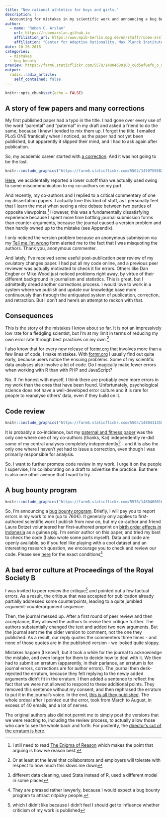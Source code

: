 ```yaml
---
title: "New rational athletics for boys and girls."
description: |
  Accounting for mistakes in my scientific work and announcing a bug bounty program.
author:
  - name: "Ruben C. Arslan"
    url: https://rubenarslan.github.io
    affiliation_url: https://www.mpib-berlin.mpg.de/en/staff/ruben-arslan
    affiliation: "Center for Adaptive Rationality, Max Planck Institute for Human Development, Berlin" 
date: 10-26-2018
categories: 
  - mistakes
  - bug bounty
preview: https://farm6.staticflickr.com/5578/14804680103_c8d5ef8ef0_o_d.jpg
output:
  radix::radix_article:
    self_contained: false
---
```


```r
knitr::opts_chunk$set(echo = FALSE)
```

## A story of few papers and many corrections

My first published paper had a typo in the title. I had gone over every use of the word "parental" and "paternal" in my draft and asked a friend to do the same, because I knew I tended to mix them up. I forgot the title. I emailed PLoS ONE frantically when I noticed, as the paper had not yet been published, but apparently it slipped their mind, and I had to ask again after publication. 

So, my academic career started with [a correction](https://journals.plos.org/plosone/article?id=10.1371/journal.pone.0097370). And it was not going to be the last.

```r
knitr::include_graphics("https://farm6.staticflickr.com/5562/14597595828_44d41a5e86_k_d.jpg")
```

[Here](http://psycnet.apa.org/buy/2015-37761-001), we accidentally reported a lower cutoff than we actually used owing to some miscommunication to my co-authors on my part.

And recently, my co-authors and I replied to a critical commentary of one my dissertation papers. I actually love this kind of stuff, as I personally feel that I learn the most when seeing a nice debate between two parties of opposite viewpoints.^[I still need to read [The Enigma of Reason](http://www.hup.harvard.edu/catalog.php?isbn=9780674237827) which makes the point that arguing is how we reason best.]
However, this was a fundamentally dissatisfying experience because I spent more time battling journal submission forms than counter-arguments, because the journal caused a version problem and then hardly owned up to the mistake (see Appendix).

I only noticed the version problem because an anonymous submission via my [Tell me I'm wrong](https://tellmeimwrong.formr.org/) form alerted me to the fact that I was misquoting the authors. Thank you, anonymous commenter.

And lately, I've received some useful post-publication peer review of my ovulatory changes paper. I had put all my code online, and a previous peer reviewer was actually motivated to check it for errors. Others like Dan Engber or Mike Wood just noticed problems right away, by virtue of their different background in journalism and statistics. This is great, but I admittedly dread another corrections process. I would love to work in a system where we publish and update our knowledge base more continuously than through the antiquated system of publication, correction, and retraction. But I don't and here's an attempt to reckon with that.

## Consequences

This is the story of the mistakes I know about so far. It is not an impressively low rate for a fledgling scientist, but I'm at my limit in terms of reducing my own error rate through best practices on my own.^[Or at least at the level that collaborators and employers will tolerate with respect to how much this slows me down]

I also know that for every new release of [formr.org](https://formr.org) that involves more than a few lines of code, I make mistakes. With [formr.org](https://formr.org) I usually find out quite early, because users notice the ensuing problems. Some of my scientific data analyses also involve a lot of code. Do I magically make fewer errors when working with R than with PHP and JavaScript?

No. If I'm honest with myself, I think there are probably even more errors in my work than the ones that have been found. Unfortunately, psychological science does not have a well-developed error culture and it is rare for people to reanalyse others' data, even if they build on it. 

## Code review
<aside>
```r
knitr::include_graphics("https://farm6.staticflickr.com/5564/14804113553_69542c87b7_k_d.jpg")
```
</aside>

It is probably a co-incidence, but my [paternal and fitness paper](http://rspb.royalsocietypublishing.org/content/284/1862/20171562) was the only one where one of my co-authors (thanks, Kai) independently re-did some of my central analyses completely independently^[different data cleaning, used Stata instead of R, used a different model in some places] - and it is also the only one where I haven't yet had to issue a correction, even though I was primarily responsible for analysis.

So, I want to further promote code review in my work. 
I urge it on the people I supervise, I'm collaborating on a draft to advertise the practice. But there is also one other avenue that I want to try.

## A bug bounty program

<aside>
```r
knitr::include_graphics("https://farm6.staticflickr.com/5578/14804680103_c8d5ef8ef0_o_d.jpg")
```
</aside>

So, I'm announcing a [bug bounty program](/bug_bounty.html). Briefly, I will pay you to report errors in my work to me (up to 760€). It generally only applies to first-authored scientific work I publish from now on, but my co-author and friend Laura Botzet volunteered her first-authored preprint on [birth order effects in Indonesia](https://psyarxiv.com/5387k/) as a guinea pig. I'm senior author on this paper, and tried my best to check the code (I also wrote some parts myself). Data and code are openly available, so if you feel like playing with a cool dataset and an interesting research question, we encourage you to check and review our code. Please see [here](/bug_bounty.html) for the exact conditions^[They are phrased rather lawyerly, because I would expect a bug bounty program to attract nitpicky people.]


## A bad error culture at Proceedings of the Royal Society B {.appendix}

I was invited to peer review the critique^[which I didn't like because I didn't feel I should  get to influence whether criticism of my work is published] and pointed out a few factual errors. As a result, the critique that was accepted for publication already partially addressed some counterpoints, leading to a quite jumbled argument-counterargument sequence. 

Then, the journal messed up. After a first round of peer review and then acceptance, they allowed the authors to revise their critique further. The authors substantially changed the text and added two new arguments. But the journal sent me the older version to comment, not the one they published. As a result, our reply quotes the commenters three times - and none of those quotes are in the published version - we looked quite sloppy. 

Mistakes happen (I know!), but it took a while for the journal to acknowledge the mistake, and even longer for them to decide how to deal with it. We then had to submit an erratum (apparently, in their parlance, an erratum is for journal errors, corrections are for author errors). The journal then desk-rejected the erratum, because they felt replying to the newly added arguments didn't fit in the erratum. I then added a sentence to reflect the fact that we were not allowed to respond to these additional points. They removed this sentence without my consent, and then rephrased the erratum to put it in the journal's voice. In the end, [this is all they  published](http://rspb.royalsocietypublishing.org/content/285/1884/20181427). The whole ordeal after I pointed out the error, took from March to August, in excess of 40 emails, and a lot of nerves. 

The original authors also did not permit me to simply post the versions that we were reacting to, including the review process, to actually allow those who care to see the whole back and forth. For posterity, the [director's cut of the erratum is here](https://docs.google.com/document/d/1Gka1cOd3WkLC2nu-_VeNM4jB-a2rgvW07b-Ctp7hXp4/edit?usp=sharing).
